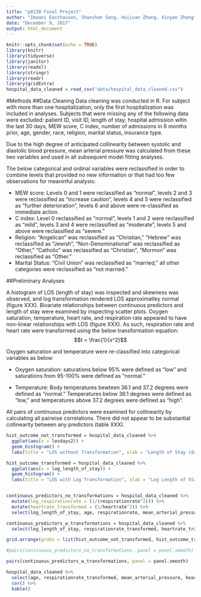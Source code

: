 ```yaml
---
title: "p8130 Final Project"
author: "Imaani Easthausen, Shanshan Song, Huijuan Zhang, Xinyan Zheng"
date: "December 9, 2017"
output: html_document
---
```


```r
knitr::opts_chunk$set(echo = TRUE)
library(knitr)
library(tidyverse)
library(janitor)
library(readxl)
library(stringr)
library(readr)
library(gridExtra)
hospital_data_cleaned = read_csv("data/hospital_data_cleaned.csv")
```



#Methods
##Data Cleaning
Data cleaning was conducted in R. For subject with more than one hospitalization, only the first hospitalization was included in analyses. Subjects that were missing any of the following data were excluded: patient ID, visit ID, length of stay, hospital admission witin the last 30 days, MEW score, C index, number of admissions in 6 months prior, age, gender, race, religion, marital status, insurance type.

Due to the high degree of anticipated collinearity between systolic and diastolic blood pressure, mean arterial pressure was calculated from these two variables and used in all subsequent model fitting analyses.  

The below categorical and ordinal variables were reclassified in order to combine levels that provided no new information or that had too few observations for meaninful analysis:
 
 * MEW score: Levels 0 and 1 were reclassified as "normal", levels 2 and 3 were reclassified as "increase caution", levels 4 and 5 were reclassified as "further deterioration", levels 6 and above were re-classified as immediate action.
 * C index: Level 0 reclassified as "normal", levels 1 and 2 were reclassified as "mild", levels 3 and 4 were reclassified as "moderate", levels 5 and above were reclassified as "severe."
 * Religion: "Angelican" was reclassified as "Christian," "Hebrew" was reclassified as "Jewish", "Non-Denominational" was reclassified as "Other," "Catholic" was reclassified as "Christian", "Mormon" was reclassified as "Other."
 * Marital Status: "Civil Union" was reclassified as "married," all other categories were reclassified as "not married."

##Preliminary Analyses

A histogram of LOS (length of stay) was inspected and skewness was observed, and log transformation rendered LOS approximatley normal (figure XXX). Bivariate relationships between continuous predictors and length of stay were examined by inspecting scatter plots. Oxygen saturation, temperature, heart rate, and respiration rate appeared to have non-linear relationships with LOS (figure XXX). As such, respiration rate and heart rate were transformed using the below transformation equation:
$$t = \frac{1}{x^2}$$

Oxygen saturation and temperature were re-classified into categorical variables as below: 

* Oxygen saturation: saturations below 95% were defined as "low" and saturations from 95-100% were defined as "normal."

* Temperature: Body temperatures bewteen 36.1 and 37.2 degrees were defined as "normal." Temperatures below 36.1 degrees were defined as "low," and temperatures above 37.2 degrees were defined as "high".

All pairs of continuous predictors were examined for collinearity by calculating all pairwise correlations. There did not appear to be substantial collinearity between any predictors (table XXX). 

```r
hist_outcome_not_transformed = hospital_data_cleaned %>%
  ggplot(aes(x = losdays2)) +
  geom_histogram() +
  labs(title = "LOS without Transformation", xlab = "Length of Stay (days)")

hist_outcome_transformed = hospital_data_cleaned %>%
  ggplot(aes(x = log_length_of_stay)) +
  geom_histogram() +
  labs(title = "LOS with Log Transformation", xlab = "Log Length of Stay (days)")


continuous_predictors_no_transformations = hospital_data_cleaned %>%
  mutate(log_respirationrate = (1/(respirationrate^2))) %>%
  mutate(heartrate_transformed = (1/heartrate^2)) %>%
  select(log_length_of_stay, age, respirationrate, mean_arterial_pressure, o2sat, temperature, heartrate, bmi)

continuous_predictors_w_transformations = hospital_data_cleaned %>%
  select(log_length_of_stay, respirationrate_transformed, heartrate_transformed, bmi)
```


```r
grid.arrange(grobs = list(hist_outcome_not_transformed, hist_outcome_transformed), ncol = 2, nrow = 1)

#pairs(continuous_predictors_no_transformations, panel = panel.smooth)

pairs(continuous_predictors_w_transformations, panel = panel.smooth)

hospital_data_cleaned %>%
  select(age, respirationrate_transformed, mean_arterial_pressure, heartrate_transformed, bmi) %>%
  cor() %>%
  kable()
```